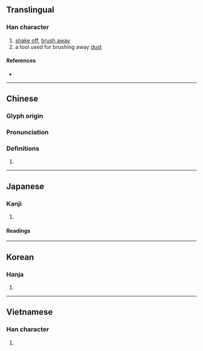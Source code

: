 {{also|払}}
{{character info/new}}
==Translingual==

===Han character===
{{Han char|rn=64|rad=手|as=05|sn=8|four=55027|canj=QLLN|ids=⿰扌弗}}

# [[shake off]], [[brush away]]
# a tool used for brushing away [[dust]]

====References====
* {{Han ref|kx=0424.140|dkj=11936|dj=0772.110|hdz=31859.040|uh=62C2|ud=25282|bh=A9D8|bd=43480}}

----

==Chinese==
{{zh-forms}}

===Glyph origin===
{{Han etym}}

===Pronunciation===
{{zh-pron
|m=fú
|c=fat1
|h=pfs=fin
|md=
|mn=hut
|w=
|mc=y
|oc=y
|cat=
}}

===Definitions===
{{zh-hanzi}}

# {{rfdef|lang=zh}}

----

==Japanese==
{{ja-kanji forms|払|拂}}

===Kanji===
{{ja-kanji|grade=|rs=手05|shin=払}}

# {{defn|lang=ja|sort=手05}}

====Readings====
{{ja-readings
|on=ふつ, ほつ, ひつ
|kun=はら-う
}}

----

==Korean==

===Hanja===
{{ko-hanja|hangeul=[[불]], [[필]]|eumhun=|rv=bul, pil|mr=pul, p'il|y=pul, phil}}

# {{defn|lang=ko|sort=手05}}

----

==Vietnamese==

===Han character===
{{vi-hantu|[[phất]], [[phắt]], [[phớt]], [[phứt]], [[phựt]]|rs=手05}}

# {{defn|lang=vi|sort=手05}}